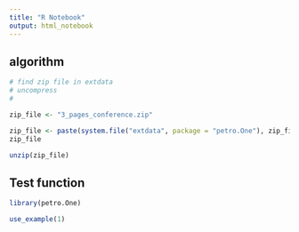 ```yaml
---
title: "R Notebook"
output: html_notebook
---
```


## algorithm

```r
# find zip file in extdata
# uncompress
# 
```


```r
zip_file <- "3_pages_conference.zip"

zip_file <- paste(system.file("extdata", package = "petro.One"), zip_file, sep = "/")
zip_file
```

```r
unzip(zip_file)
```

## Test function

```r
library(petro.One)

use_example(1)
```

